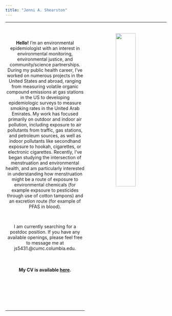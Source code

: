 ```yaml
---
title: "Jenni A. Shearston"
---
```


***

<center>

<img src="images/headshot2.jpg" style="width:35%" ALIGN="right" HSPACE="40" VSPACE="10" /> 

<p style="font-size:24px">

<br>

**Hello!** I'm an environmental epidemiologist with an interest in  environmental monitoring, environmental justice, and community/science partnerships. During my public health career, I've worked on numerous projects in the United States and abroad, ranging from measuring volatile organic compound emissions at gas stations in the US to developing epidemiologic surveys to measure smoking rates in the United Arab Emirates. My work has focused primarily on outdoor and indoor air pollution, including exposure to air pollutants from traffic, gas stations, and petroleum sources, as well as indoor pollutants like secondhand exposure to hookah, cigarettes, or electronic cigarettes. Recently, I've began studying the intersection of menstruation and environmental health, and am particularly interested in understanding how menstruation might be a route of exposure to environmental chemicals (for example expsoure to pesticides through use of cotton tampons) and an excretion route (for example of PFAS in blood). 

<br>

I am currently searching for a postdoc position. If you have any available openings, please feel free to message me at js5431.@cumc.columbia.edu. 

<br>

#### **My CV is available [here](Curriculum Vitae 06.01.19.pdf).**

</p>
<br>
<br>
<br>
<br>
<br>

***

</center>










